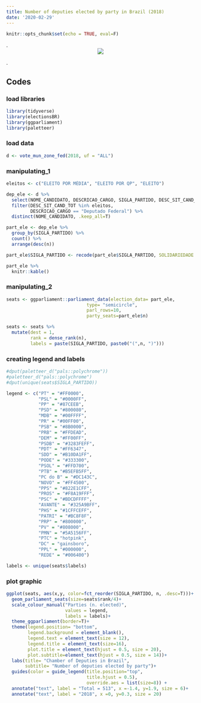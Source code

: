 ```yaml
---
title: Number of deputies elected by party in Brazil (2018)
date: '2020-02-29'
---
```


```r
knitr::opts_chunk$set(echo = TRUE, eval=F)
```
.
<center>
![](/post/2020-02-29-number-of-deputies-elected-by-party-2018-in-brazil_files/image_1.png)
</center>
.

## Codes

### load libraries
```r
library(tidyverse)
library(electionsBR)
library(ggparliament)
library(paletteer)
```

### load data
```r
d <- vote_mun_zone_fed(2018, uf = "ALL")
```

### manipulating_1
```r
eleitos <- c("ELEITO POR MÉDIA", "ELEITO POR QP", "ELEITO")

dep_ele <- d %>% 
  select(NOME_CANDIDATO, DESCRICAO_CARGO, SIGLA_PARTIDO, DESC_SIT_CAND_TOT) %>% 
  filter(DESC_SIT_CAND_TOT %in% eleitos, 
         DESCRICAO_CARGO == "Deputado Federal") %>% 
  distinct(NOME_CANDIDATO, .keep_all=T)

part_ele <- dep_ele %>% 
  group_by(SIGLA_PARTIDO) %>% 
  count() %>% 
  arrange(desc(n)) 

part_ele$SIGLA_PARTIDO <- recode(part_ele$SIGLA_PARTIDO, SOLIDARIEDADE = "SDD")

part_ele %>% 
  knitr::kable()
```

### manipulating_2
```r
seats <- ggparliament::parliament_data(election_data= part_ele,
                              type= "semicircle",
                              parl_rows=10,
                              party_seats=part_ele$n)

seats <- seats %>% 
  mutate(dest = 1, 
         rank = dense_rank(n),
         labels = paste(SIGLA_PARTIDO, paste0("(",n, ")")))
```

### creating legend and labels
```r
#dput(paletteer_d("pals::polychrome"))
#paletteer_d("pals::polychrome")
#dput(unique(seats$SIGLA_PARTIDO))

legend <- c("PT" = "#FF0000", 
            "PSL" = "#0000FF", 
            "PP" = "#87CEEB", 
            "PSD" = "#800080", 
            "MDB" = "#00FFFF", 
            "PR" = "#00FF00", 
            "PSB" = "#8B0000", 
            "PRB" = "#FFDEAD",  
            "DEM" = "#FF00FF",
            "PSDB" = "#3283FEFF", 
            "PDT" = "#FF6347", 
            "SDD" = "#B10DA1FF",  
            "PODE" = "#333300", 
            "PSOL" = "#FFD700",  
            "PTB" = "#B5EFB5FF", 
            "PC do B" = "#DC143C",
            "NOVO" = "#FF4500", 
            "PPS" = "#822E1CFF", 
            "PROS" = "#F8A19FFF", 
            "PSC" = "#BDCDFFFF", 
            "AVANTE" = "#325A9BFF", 
            "PHS" = "#1CFFCEFF", 
            "PATRI" = "#BC8F8F", 
            "PRP" = "#800000",
            "PV" = "#808000", 
            "PMN" = "#5A5156FF", 
            "PTC" = "hotpink", 
            "DC" = "gainsboro", 
            "PPL" = "#000000", 
            "REDE" = "#006400") 

labels <- unique(seats$labels)
```

### plot graphic
```r
ggplot(seats, aes(x,y, color=fct_reorder(SIGLA_PARTIDO, n, .desc=T)))+
  geom_parliament_seats(size=seats$rank/4)+
  scale_colour_manual("Parties (n. elected)", 
                      values = legend, 
                      labels = labels)+  
  theme_ggparliament(border=T)+
  theme(legend.position= "bottom",
        legend.background = element_blank(),
        legend.text = element_text(size = 12),
        legend.title = element_text(size=16),
        plot.title = element_text(hjust = 0.5, size = 20),
        plot.subtitle=element_text(hjust = 0.5, size = 14))+
  labs(title= "Chamber of Deputies in Brazil",
       subtitle= "Number of deputies elected by party")+
  guides(color = guide_legend(title.position="top", 
                              title.hjust = 0.5),
                              override.aes = list(size=8)) +
  annotate("text", label = "Total = 513", x =-1.4, y=1.9, size = 6)+
  annotate("text", label = "2018", x =0, y=0.3, size = 20)
```
